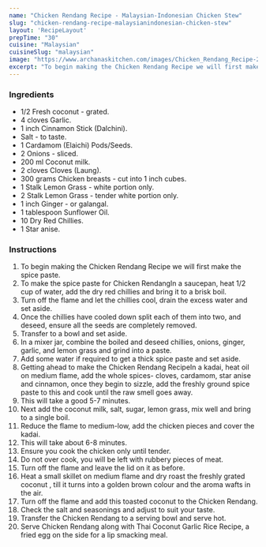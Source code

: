 ---
name: "Chicken Rendang Recipe - Malaysian-Indonesian Chicken Stew"
slug: "chicken-rendang-recipe-malaysianindonesian-chicken-stew"
layout: 'RecipeLayout'
prepTime: "30"
cuisine: "Malaysian"
cuisineSlug: "malaysian"
image: "https://www.archanaskitchen.com/images/Chicken_Rendang_Recipe-2.jpg"
excerpt: "To begin making the Chicken Rendang Recipe we will first make the spice paste"
---

### Ingredients

- 1/2 Fresh coconut - grated.
- 4 cloves Garlic.
- 1 inch Cinnamon Stick (Dalchini).
- Salt - to taste.
- 1 Cardamom (Elaichi) Pods/Seeds.
- 2 Onions - sliced.
- 200 ml Coconut milk.
- 2 cloves Cloves (Laung).
- 300 grams Chicken breasts - cut into 1 inch cubes.
- 1 Stalk Lemon Grass - white portion only.
- 2 Stalk Lemon Grass - tender white portion only.
- 1 inch Ginger - or galangal.
- 1 tablespoon Sunflower Oil.
- 10 Dry Red Chillies.
- 1 Star anise.

### Instructions

1. To begin making the Chicken Rendang Recipe we will first make the spice paste.
1. To make the spice paste for Chicken RendangIn a saucepan, heat 1/2 cup of water, add the dry red chillies and bring it to a brisk boil.
1. Turn off the flame and let the chillies cool, drain the excess water and set aside.
1. Once the chillies have cooled down split each of them into two, and deseed, ensure all the seeds are completely removed.
1. Transfer to a bowl and set aside.
1. In a mixer jar, combine the boiled and deseed chillies, onions, ginger, garlic, and  lemon grass and grind into a paste.
1. Add some water if required to get a thick spice paste and set aside.
1. Getting ahead to make the Chicken Rendang RecipeIn a kadai, heat oil on medium flame, add the whole spices- cloves, cardamom, star anise and cinnamon, once they begin to sizzle, add the freshly ground spice paste to this and cook until the raw smell goes away.
1. This will take a good 5-7 minutes.
1. Next add the coconut milk, salt, sugar, lemon grass, mix well and bring to a single boil.
1. Reduce the flame to medium-low, add the chicken pieces and cover the kadai.
1. This will take about 6-8 minutes.
1. Ensure you cook the chicken only until tender.
1. Do not over cook, you will be left with rubbery pieces of meat.
1. Turn off the flame and leave the lid on it as before.
1. Heat a small skillet on medium flame and dry roast the freshly grated coconut , till it turns into a golden brown colour and the aroma wafts in the air.
1. Turn off the flame and add this toasted coconut to the Chicken Rendang.
1. Check the salt and seasonings and adjust to suit your taste.
1. Transfer the Chicken Rendang to a serving bowl and serve hot.
1. Serve Chicken Rendang along with Thai Coconut Garlic Rice Recipe, a fried egg on the side for a lip smacking meal.
